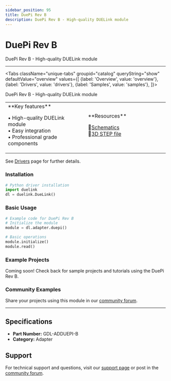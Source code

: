 ```yaml
---
sidebar_position: 95
title: DuePi Rev B
description: DuePi Rev B - High-quality DUELink module
---
```



# DuePi Rev B

<ProductImageSelector 
  partNumber="adduepi-b"
  productName="DuePi Rev B"
/>

DuePi Rev B - High-quality DUELink module

---

<Tabs className="unique-tabs" groupid="catalog" queryString="show" defaultValue="overview"
  values={[
    {label: 'Overview', value: 'overview'},
    {label: 'Drivers', value: 'drivers'},
    {label: 'Samples', value: 'samples'},
  ]}>

<TabItem value="overview">

DuePi Rev B - High-quality DUELink module

<table><td width='50%'>
**Key features**

• High-quality DUELink module<br/>
• Easy integration<br/>
• Professional grade components<br/>

</td><td width='50%'>
**Resources**
 
📄[Schematics](/static/sch/adduepi-b.pdf)<br/>
🔩[3D STEP file](/static/3d/ADDUEPI-B.step)<br/>

</td></table>

</TabItem>

<TabItem value="drivers">

See [Drivers](../../engine/drivers) page for further details.

### Installation

```python
# Python driver installation
import duelink
dl = duelink.DueLink()
```

### Basic Usage

```python
# Example code for DuePi Rev B
# Initialize the module
module = dl.adapter.duepi()

# Basic operations
module.initialize()
module.read()
```

</TabItem>

<TabItem value="samples">

### Example Projects

Coming soon! Check back for sample projects and tutorials using the DuePi Rev B.

### Community Examples

Share your projects using this module in our [community forum](https://forums.ghielectronics.com).

</TabItem>

</Tabs>

---

## Specifications

- **Part Number:** GDL-ADDUEPI-B
- **Category:** Adapter

## Support

For technical support and questions, visit our [support page](../../support) or post in the [community forum](https://forums.ghielectronics.com).
